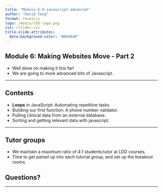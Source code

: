 ```yaml
---
title: "Module-6-0-javascript-advanced"
author: "David Tang"
format: revealjs
logo: /media/ldd-logo.png
css: /slides.css
title-slide-attributes:
  data-background-color: "#0D4848"
---
```


## Module 6: Making Websites Move - Part 2 {background-image="/media/denny-muller-JySoEnr-eOg-unsplash.jpg" background-opacity="0.2"}

- Well done on making it this far!
- We are going to more advanced bits of Javascript.

---

## Contents 
  - **Loops** in JavaScript: Automating repetitive tasks.
  - Building our first function: A phone number validator.
  - Pulling clinical data from an external database.
  - Sorting and getting relevant data with javascript.

---

## Tutor groups

- We maintain a maximum ratio of 4:1 students:tutor at LDD courses.
- Time to get paired up into each tutorial group, and set up the breakout rooms.

## Questions?


---